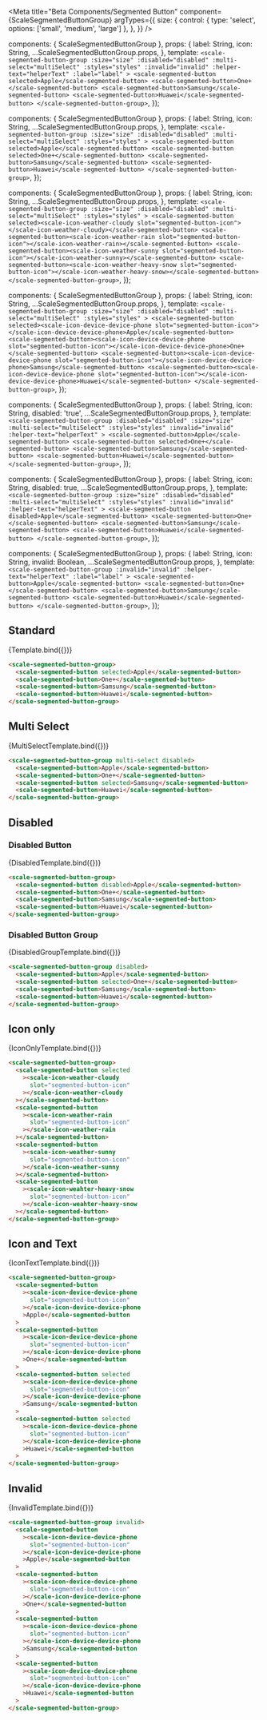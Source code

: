 
<Meta
  title="Beta Components/Segmented Button"
  component={ScaleSegmentedButtonGroup}
  argTypes={{
    size: {
      control: { type: 'select', options: ['small', 'medium', 'large'] },
    },
  }}
/>

  components: { ScaleSegmentedButtonGroup },
  props: {
    label: String,
    icon: String,
    ...ScaleSegmentedButtonGroup.props,
  },
  template: `
    <scale-segmented-button-group
      :size="size"
      :disabled="disabled"
      :multi-select="multiSelect"
      :styles="styles"
      :invalid="invalid"
      :helper-text="helperText"
      :label="label"
    >
      <scale-segmented-button selected>Apple</scale-segmented-button>
      <scale-segmented-button>One+</scale-segmented-button>
      <scale-segmented-button>Samsung</scale-segmented-button>
      <scale-segmented-button>Huawei</scale-segmented-button>
    </scale-segmented-button-group>
  `,
});

  components: { ScaleSegmentedButtonGroup },
  props: {
    label: String,
    icon: String,
    ...ScaleSegmentedButtonGroup.props,
  },
  template: `
    <scale-segmented-button-group
      :size="size"
      :disabled="disabled"
      :multi-select="multiSelect"
      :styles="styles"
    >
      <scale-segmented-button selected>Apple</scale-segmented-button>
      <scale-segmented-button selected>One+</scale-segmented-button>
      <scale-segmented-button>Samsung</scale-segmented-button>
      <scale-segmented-button>Huawei</scale-segmented-button>
    </scale-segmented-button-group>
  `,
});

  components: { ScaleSegmentedButtonGroup },
  props: {
    label: String,
    icon: String,
    ...ScaleSegmentedButtonGroup.props,
  },
  template: `
    <scale-segmented-button-group
      :size="size"
      :disabled="disabled"
      :multi-select="multiSelect"
      :styles="styles"
    >
      <scale-segmented-button selected><scale-icon-weather-cloudy slot="segmented-button-icon"></scale-icon-weather-cloudy></scale-segmented-button>
      <scale-segmented-button><scale-icon-weather-rain slot="segmented-button-icon"></scale-icon-weather-rain></scale-segmented-button>
      <scale-segmented-button><scale-icon-weather-sunny slot="segmented-button-icon"></scale-icon-weather-sunny></scale-segmented-button>
      <scale-segmented-button><scale-icon-weather-heavy-snow slot="segmented-button-icon"></scale-icon-weather-heavy-snow></scale-segmented-button>
    </scale-segmented-button-group>
  `,
});

  components: { ScaleSegmentedButtonGroup },
  props: {
    label: String,
    icon: String,
    ...ScaleSegmentedButtonGroup.props,
  },
  template: `
    <scale-segmented-button-group
      :size="size"
      :disabled="disabled"
      :multi-select="multiSelect"
      :styles="styles"
    >
      <scale-segmented-button selected><scale-icon-device-device-phone slot="segmented-button-icon"></scale-icon-device-device-phone>Apple</scale-segmented-button>
      <scale-segmented-button><scale-icon-device-device-phone slot="segmented-button-icon"></scale-icon-device-device-phone>One+</scale-segmented-button>
      <scale-segmented-button><scale-icon-device-device-phone slot="segmented-button-icon"></scale-icon-device-device-phone>Samsung</scale-segmented-button>
      <scale-segmented-button><scale-icon-device-device-phone slot="segmented-button-icon"></scale-icon-device-device-phone>Huawei</scale-segmented-button>
    </scale-segmented-button-group>
  `,
});

  components: { ScaleSegmentedButtonGroup },
  props: {
    label: String,
    icon: String,
    disabled: 'true',
    ...ScaleSegmentedButtonGroup.props,
  },
  template: `
    <scale-segmented-button-group
      :disabled="disabled"
      :size="size"
      :multi-select="multiSelect"
      :styles="styles"
      :invalid="invalid"
      :helper-text="helperText"
    >
      <scale-segmented-button>Apple</scale-segmented-button>
      <scale-segmented-button selected>One+</scale-segmented-button>
      <scale-segmented-button>Samsung</scale-segmented-button>
      <scale-segmented-button>Huawei</scale-segmented-button>
    </scale-segmented-button-group>
  `,
});

  components: { ScaleSegmentedButtonGroup },
  props: {
    label: String,
    icon: String,
    disabled: true,
    ...ScaleSegmentedButtonGroup.props,
  },
  template: `
    <scale-segmented-button-group
      :size="size"
      :disabled="disabled"
      :multi-select="multiSelect"
      :styles="styles"
      :invalid="invalid"
      :helper-text="helperText"
    >
      <scale-segmented-button disabled>Apple</scale-segmented-button>
      <scale-segmented-button>One+</scale-segmented-button>
      <scale-segmented-button>Samsung</scale-segmented-button>
      <scale-segmented-button>Huawei</scale-segmented-button>
    </scale-segmented-button-group>
  `,
});

  components: { ScaleSegmentedButtonGroup },
  props: {
    label: String,
    icon: String,
    invalid: Boolean,
    ...ScaleSegmentedButtonGroup.props,
  },
  template: `
    <scale-segmented-button-group
      :invalid="invalid"
      :helper-text="helperText"
      :label="label"
    >
      <scale-segmented-button>Apple</scale-segmented-button>
      <scale-segmented-button>One+</scale-segmented-button>
      <scale-segmented-button>Samsung</scale-segmented-button>
      <scale-segmented-button>Huawei</scale-segmented-button>
    </scale-segmented-button-group>
  `,
});

## Standard

<Canvas withSource="none">
  <Story name="Standard" args={{ label: 'Group Label' }}>
    {Template.bind({})}
  </Story>
</Canvas>

<ArgsTable story="Standard" />

```html
<scale-segmented-button-group>
  <scale-segmented-button selected>Apple</scale-segmented-button>
  <scale-segmented-button>One+</scale-segmented-button>
  <scale-segmented-button>Samsung</scale-segmented-button>
  <scale-segmented-button>Huawei</scale-segmented-button>
</scale-segmented-button-group>
```

## Multi Select

<Canvas withSource="none">
  <Story name="MultiSelect" args={{ multiSelect: true, label: 'Group Label' }}>
    {MultiSelectTemplate.bind({})}
  </Story>
</Canvas>

```html
<scale-segmented-button-group multi-select disabled>
  <scale-segmented-button>Apple</scale-segmented-button>
  <scale-segmented-button>One+</scale-segmented-button>
  <scale-segmented-button selected>Samsung</scale-segmented-button>
  <scale-segmented-button>Huawei</scale-segmented-button>
</scale-segmented-button-group>
```

## Disabled

### Disabled Button

<Canvas withSource="none">
  <Story name="Disabled Button" args={{ label: 'Group Label' }}>
    {DisabledTemplate.bind({})}
  </Story>
</Canvas>

```html
<scale-segmented-button-group>
  <scale-segmented-button disabled>Apple</scale-segmented-button>
  <scale-segmented-button>One+</scale-segmented-button>
  <scale-segmented-button>Samsung</scale-segmented-button>
  <scale-segmented-button>Huawei</scale-segmented-button>
</scale-segmented-button-group>
```

### Disabled Button Group

<Canvas withSource="none">
  <Story
    name="Disabled Button Group"
    args={{ label: 'Group Label', disabled: true }}
  >
    {DisabledGroupTemplate.bind({})}
  </Story>
</Canvas>

```html
<scale-segmented-button-group disabled>
  <scale-segmented-button>Apple</scale-segmented-button>
  <scale-segmented-button selected>One+</scale-segmented-button>
  <scale-segmented-button>Samsung</scale-segmented-button>
  <scale-segmented-button>Huawei</scale-segmented-button>
</scale-segmented-button-group>
```

## Icon only

<Canvas withSource="none">
  <Story name="Icon only" args={{ label: 'Group Label' }}>
    {IconOnlyTemplate.bind({})}
  </Story>
</Canvas>

```html
<scale-segmented-button-group>
  <scale-segmented-button selected
    ><scale-icon-weather-cloudy
      slot="segmented-button-icon"
    ></scale-icon-weather-cloudy
  ></scale-segmented-button>
  <scale-segmented-button
    ><scale-icon-weather-rain
      slot="segmented-button-icon"
    ></scale-icon-weather-rain
  ></scale-segmented-button>
  <scale-segmented-button
    ><scale-icon-weather-sunny
      slot="segmented-button-icon"
    ></scale-icon-weather-sunny
  ></scale-segmented-button>
  <scale-segmented-button
    ><scale-icon-weahter-heavy-snow
      slot="segmented-button-icon"
    ></scale-icon-weahter-heavy-snow
  ></scale-segmented-button>
</scale-segmented-button-group>
```

## Icon and Text

<Canvas withSource="none">
  <Story name="Icon and Text" args={{ label: 'Group Label' }}>
    {IconTextTemplate.bind({})}
  </Story>
</Canvas>

```html
<scale-segmented-button-group>
  <scale-segmented-button
    ><scale-icon-device-device-phone
      slot="segmented-button-icon"
    ></scale-icon-device-device-phone
    >Apple</scale-segmented-button
  >
  <scale-segmented-button
    ><scale-icon-device-device-phone
      slot="segmented-button-icon"
    ></scale-icon-device-device-phone
    >One+</scale-segmented-button
  >
  <scale-segmented-button selected
    ><scale-icon-device-device-phone
      slot="segmented-button-icon"
    ></scale-icon-device-device-phone
    >Samsung</scale-segmented-button
  >
  <scale-segmented-button selected
    ><scale-icon-device-device-phone
      slot="segmented-button-icon"
    ></scale-icon-device-device-phone
    >Huawei</scale-segmented-button
  >
</scale-segmented-button-group>
```

## Invalid

<Canvas withSource="none">
  <Story
    name="invalid"
    args={{
      invalid: true,
    }}
  >
    {InvalidTemplate.bind({})}
  </Story>
</Canvas>

```html
<scale-segmented-button-group invalid>
  <scale-segmented-button
    ><scale-icon-device-device-phone
      slot="segmented-button-icon"
    ></scale-icon-device-device-phone
    >Apple</scale-segmented-button
  >
  <scale-segmented-button
    ><scale-icon-device-device-phone
      slot="segmented-button-icon"
    ></scale-icon-device-device-phone
    >One+</scale-segmented-button
  >
  <scale-segmented-button
    ><scale-icon-device-device-phone
      slot="segmented-button-icon"
    ></scale-icon-device-device-phone
    >Samsung</scale-segmented-button
  >
  <scale-segmented-button
    ><scale-icon-device-device-phone
      slot="segmented-button-icon"
    ></scale-icon-device-device-phone
    >Huawei</scale-segmented-button
  >
</scale-segmented-button-group>
```